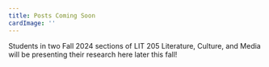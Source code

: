 ```yaml
---
title: Posts Coming Soon
cardImage: ''
---
```


Students in two Fall 2024 sections of LIT 205 Literature, Culture, and Media will be presenting their research here later this fall!

